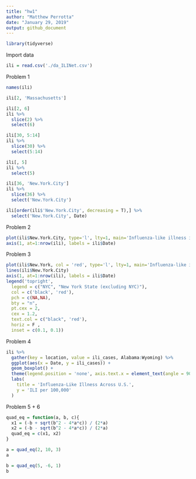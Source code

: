 ```yaml
---
title: "hw1"
author: "Matthew Perrotta"
date: "January 29, 2019"
output: github_document
---
```


```r
library(tidyverse)
```

Import data
```r
ili = read.csv('./da_ILINet.csv')
```
Problem 1
```r
names(ili)

ili[2, 'Massachusetts']

ili[2, 6]
ili %>% 
  slice(2) %>% 
  select(6)

ili[30, 5:14]
ili %>% 
  slice(30) %>% 
  select(5:14)

ili[, 5]
ili %>% 
  select(5)

ili[36, 'New.York.City']
ili %>% 
  slice(36) %>% 
  select('New.York.City')

ili[order(ili$'New.York.City', decreasing = T),] %>% 
  select('New.York.City', Date)
```

Problem 2
```r
plot(ili$New.York.City, type='l', lty=1, main='Influenza-like illness in NYC ', xaxt='n', xlab='Date', ylab='ILI per 100,000')
axis(1, at=1:nrow(ili), labels = ili$Date) 
```

Problem 3
```r
plot(ili$New.York, col = 'red', type='l', lty=1, main='Influenza-like illness in NYC and New York State ', xaxt='n', xlab='Date', ylab='ILI per 100,000')
lines(ili$New.York.City)
axis(1, at=1:nrow(ili), labels = ili$Date)
legend('topright',
  legend = c("NYC", "New York State (excluding NYC)"), 
  col = c('black', 'red'),
  pch = c(NA,NA), 
  bty = "n", 
  pt.cex = 2, 
  cex = 1.2, 
  text.col = c("black", 'red'), 
  horiz = F , 
  inset = c(0.1, 0.1))
```

Problem 4
```r
ili %>% 
  gather(key = location, value = ili_cases, Alabama:Wyoming) %>% 
  ggplot(aes(x = Date, y = ili_cases)) +
  geom_boxplot() +
  theme(legend.position = 'none', axis.text.x = element_text(angle = 90, hjust = 1)) +
  labs(
    title = 'Influenza-Like Illness Across U.S.',
    y = 'ILI per 100,000'
  )
```

Problem 5 + 6
```r
quad_eq = function(a, b, c){
  x1 = (-b + sqrt(b^2 - 4*a*c)) / (2*a)
  x2 = (-b - sqrt(b^2 - 4*a*c)) / (2*a)
  quad_eq = c(x1, x2)
}

a = quad_eq(2, 10, 3)
a

b = quad_eq(5, -6, 1)
b
```

